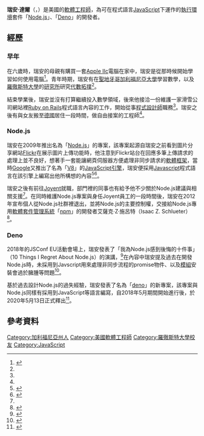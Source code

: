 {{noteTA
|G1=IT
|1=zh-hans:研究生院; zh-hant:研究所;
|2=zh-hans:项目; zh-hk:計劃; zh-tw:專案;
}}
{{Infobox person
| name                = 瑞安·達爾
| image               = Ryan Dahl.jpg
| image_size          = 220px
| alt                 = 一名站在YUIConf活動會場上發表內容的美國男子。
| caption             = 攝於2010年在[[森尼韋爾_(加利福尼亞州)|森尼韋爾]]舉行的YUIConf會場。
| english_name        = Ryan Dahl
| sex                 = 男
| birth_date          = {{birth year and age|1981}}
| birth_place         = [[加州|加州]][[聖地牙哥_(加利福尼亞州)|聖地牙哥]]
| death_date          = 
| death_place         = 
| nationality         = [[美國|美國]]
| alma_mater          = [[聖地牙哥加利福尼亞大學|聖地牙哥加利福尼亞大學]]、[[羅徹斯特大學|羅徹斯特大學]]
| occupation          = [[軟體工程師|軟體工程師]]
| employer            = [[Joyent|Joyent]]、[[Google大腦|Google大腦]]
| known_for           = 軟體套件[[Node.js|Node.js]]、[[Deno|Deno]]開發者
| website             = {{URL|https://tinyclouds.org/}}
}}
'''瑞安·達爾'''（{{lang-en|Ryan Dahl}}，{{bd|1981年||||catIdx=Ryan Dahl}}）是美國的[[軟體工程師|軟體工程師]]，為可在程式語言[[JavaScript|JavaScript]]下運作的[[執行環境|執行環境]]套件「[[Node.js|Node.js]]」、「[[Deno|Deno]]」的開發者。

== 經歷 ==
=== 早年 ===
在六歲時，瑞安的母親有購買一套[[Apple_IIc|Apple IIc]]電腦在家中，瑞安是從那時候開始學習如何使用電腦<ref name="MTJ">{{cite web |url=https://mappingthejourney.com/single-post/2017/08/31/episode-8-interview-with-ryan-dahl-creator-of-nodejs/ |archive-url=https://web.archive.org/web/20201216202139/https://mappingthejourney.com/single-post/2017/08/31/episode-8-interview-with-ryan-dahl-creator-of-nodejs/ |dead-url=no |title=Episode 8: Interview with Ryan Dahl, Creator of Node.js |work=Mapping The Journey |author=Pramod HS |date=2017-08-31 |archive-date=2020-12-16 |accessdate=2021-02-09}}</ref>。青年時期，瑞安有在[[聖地牙哥加利福尼亞大學|聖地牙哥加利福尼亞大學]]學習數學，以及[[羅徹斯特大學|羅徹斯特大學]]的[[研究所|研究所]]研究[[代數拓撲|代數拓撲]]<ref name="MTJ"/>。

結束學業後，瑞安並沒有打算繼續投入數學領域，後來他接洽一份維護一家滑雪公司網站裡[[Ruby_on_Rails|Ruby on Rails]]程式語言內容的工作，開始從事[[程式設計師|程式設計師]]職務<ref name="MTJ"/>。瑞安之後有與女友搬至[[德國|德國]]居住一段時間，做自由接案的工程師<ref name="MTJ"/>。

=== Node.js ===
瑞安在2009年推出名為「[[Node.js|Node.js]]」的專案，該專案起源自瑞安之前看到圖片分享網站[[Flickr|Flickr]]在展示圖片上傳功能時，他注意到Flickr站台在回應多筆上傳請求的處理上並不良好，想著手一套能讓網頁伺服器方便處理非同步請求的[[軟體框架|軟體框架]]，當時[[Google|Google]]又推出了名為「[[V8_(JavaScript引擎)|V8]]」的[[JavaScript引擎|JavaScript引擎]]，瑞安便採用[[Javascript|Javascript]]程式語言在該引擎上編寫出他所構想的內容<ref>{{cite web |url=http://devopsangle.com/2013/04/01/the-birth-of-node-where-did-it-come-from-creator-ryan-dahl-shares-the-history/ |archive-url=https://web.archive.org/web/20141018133031/http://devopsangle.com/2013/04/01/the-birth-of-node-where-did-it-come-from-creator-ryan-dahl-shares-the-history/ |dead-url=yes |title=The Birth of Node: Where Did it Come From? Creator Ryan Dahl Shares the History |work=Devops Angle |author=Amber Harris |archive-date=2013-04-01 |accessdate=2021-02-09}}</ref><ref>{{cite web |url=https://www.bizjournals.com/boston/inno/stories/news/2011/01/31/nodejs-interview-4-questions-with-creator-ryan.html |archive-url=https://web.archive.org/web/20201020043847/https://www.bizjournals.com/boston/inno/stories/news/2011/01/31/nodejs-interview-4-questions-with-creator-ryan.html |dead-url=no |title=Node.js Interview: 4 Questions with Creator Ryan Dahl |work=Biz Journals |author=Kevin McCarthy |date=2011-01-31 |archive-date=2020-10-20 |accessdate=2021-02-09}}</ref>。

瑞安之後有前往[[Joyent|Joyent]]就職，部門裡的同事也有給予他不少關於Node.js建議與相關支援<ref name="MTJ"/>。在同時維護Node.js專案與身任Joyent員工的一段時間後，瑞安在2012年宣布個人從Node.js社群裡退出，並將Node.js的主要控制權，交接給Node.js專用[[軟體套件管理系統|軟體套件管理系統]]「[[npm|npm]]」的開發者艾薩克·Z·施呂特（Isaac Z. Schlueter）<ref>{{cite web |url=https://venturebeat.com/2012/01/30/dahl-out-mike-drop/ |archive-url=https://web.archive.org/web/20200425063838/https://venturebeat.com/2012/01/30/dahl-out-mike-drop/ |dead-url=no |title=Node.js creator Ryan Dahl steps away from Node’s day-to-day |work= |author=J. O'Dell |date=2012-01-30 |archive-date=2020-04-25 |accessdate=2021-02-09}}</ref>。

=== Deno ===
2018年的JSConf EU活動會場上，瑞安發表了「我為Node.js感到後悔的十件事」（10 Things I Regret About Node.js）的演講，<ref>{{Citation |url=https://www.youtube.com/watch?v=M3BM9TB-8yA |title=10 Things I Regret About Node.js - Ryan Dahl - JSConf EU 2018 |work=JSConf |date=2018-06-06 |accessdate=2021-02-09 |archive-date=2019-05-17 |archive-url=https://web.archive.org/web/20190517043912/https://www.youtube.com/watch?v=M3BM9TB-8yA |dead-url=no }}</ref>在內容中瑞安提及過去在開發Node.js時，未採用到Javscript用來處理非同步流程的promise物件、以及[[軟體模組|模組]]安裝會過於臃腫等問題<ref>{{cite web |url=https://techtalk.ithome.com.tw/news/126436 |archive-url=https://web.archive.org/web/20210209033753/https://techtalk.ithome.com.tw/news/126436 |dead-url=no |title=Node.js之父如何償還當年十大技術債？11月將親自來臺介紹新一代伺服器端JS框架 |work=iThome |author=王宏仁 |date=2018-10-16 |archive-date=2021-02-09 |accessdate=2021-02-09}}</ref>。

基於過去設計Node.js的過失經驗，瑞安發表了名為「[[deno|deno]]」的新專案，該專案與Node.js同樣有採用到JavaScript等語言編寫，自2018年5月期間開始進行後，於2020年5月13日正式釋出<ref>{{cite web |url=https://deno.land/posts/v1 |archive-url=https://web.archive.org/web/20201030122431/https://deno.land/posts/v1 |dead-url=no |title=Deno 1.0 |work=[[Deno|Deno]] |author=瑞安·達爾、Bert Belder、Bartek Iwańczuk |date=2020-05-13 |archive-date=2020-10-30 |accessdate=2021-02-09}}</ref>。

== 參考資料 ==
{{reflist}}

{{JavaScript}}
{{Authority control}}

{{DEFAULTSORT:Ryan Dahl}}
[[Category:加利福尼亞州人|Category:加利福尼亞州人]]
[[Category:美國軟體工程師|Category:美國軟體工程師]]
[[Category:羅徹斯特大學校友|Category:羅徹斯特大學校友]]
[[Category:JavaScript|Category:JavaScript]]
